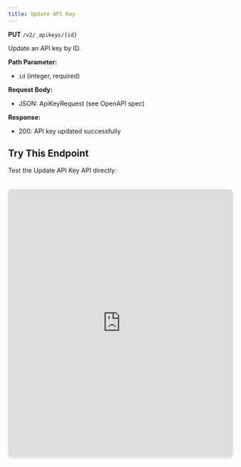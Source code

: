 ```yaml
---
title: Update API Key
---
```


**PUT** `/v2/_apikeys/{id}`

Update an API key by ID.

**Path Parameter:**
- `id` (integer, required)

**Request Body:**
- JSON: ApiKeyRequest (see OpenAPI spec)

**Response:**
- 200: API key updated successfully

## Try This Endpoint

Test the Update API Key API directly:

<iframe 
  src="https://petstore.swagger.io/?url=https://raw.githubusercontent.com/vamsinole/docs/refs/heads/main/api-reference/openapi.json#/API%20Keys/updateApiKey"
  width="100%" 
  height="600px"
  style="border: none; border-radius: 8px; box-shadow: 0 4px 6px rgba(0, 0, 0, 0.1); margin-top: 20px;"
  title="Update API Key API Playground"
/> 